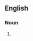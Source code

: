 ==English==

===Noun===
{{head|en|noun plural form|head=[[registered]] [[trademark]]s}}

# {{plural of|registered trademark|lang=en}}
